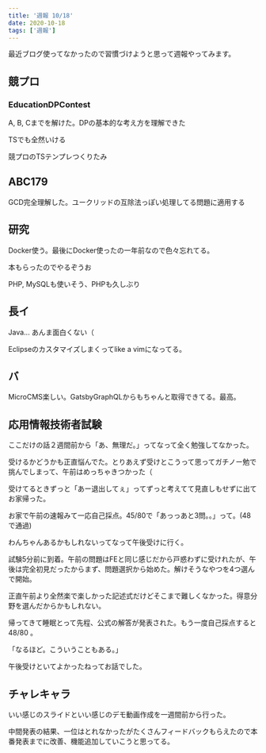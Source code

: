 ```yaml
---
title: '週報 10/18'
date: 2020-10-18
tags: ['週報']
---
```


最近ブログ使ってなかったので習慣づけようと思って週報やってみます。

## 競プロ

### EducationDPContest

A, B, Cまでを解けた。DPの基本的な考え方を理解できた

TSでも全然いける

競プロのTSテンプレつくりたみ

## ABC179

GCD完全理解した。ユークリッドの互除法っぽい処理してる問題に適用する

## 研究

Docker使う。最後にDocker使ったの一年前なので色々忘れてる。

本もらったのでやるぞうお

PHP, MySQLも使いそう、PHPも久しぶり

## 長イ

Java... あんま面白くない（

Eclipseのカスタマイズしまくってlike a vimになってる。

## バ

MicroCMS楽しい。GatsbyGraphQLからもちゃんと取得できてる。最高。

## 応用情報技術者試験

ここだけの話２週間前から「あ、無理だ。」ってなって全く勉強してなかった。

受けるかどうかも正直悩んでた。とりあえず受けとこうって思ってガチノー勉で挑んでしまって、午前はめっちゃきつかった（

受けてるときずっと「あー退出してぇ」ってずっと考えてて見直しもせずに出てお家帰った。

お家で午前の速報みて一応自己採点。45/80で「あっっあと3問。。」って。(48で通過)

わんちゃんあるかもしれないってなって午後受けに行く。

試験5分前に到着。午前の問題はFEと同じ感じだから戸惑わずに受けれたが、午後は完全初見だったからまず、問題選択から始めた。解けそうなやつを4つ選んで開始。

正直午前より全然楽で楽しかった記述式だけどそこまで難しくなかった。得意分野を選んだからかもしれない。

帰ってきて睡眠とって先程、公式の解答が発表された。もう一度自己採点すると 48/80 。

「なるほど。こういうこともある。」

午後受けといてよかったねってお話でした。

## チャレキャラ

いい感じのスライドといい感じのデモ動画作成を一週間前から行った。

中間発表の結果、一位はとれなかったがたくさんフィードバックもらえたので本番発表までに改善、機能追加していこうと思ってる。
